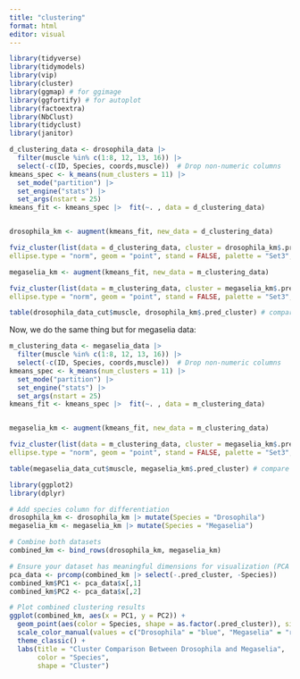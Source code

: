 ```yaml
---
title: "clustering"
format: html
editor: visual
---
```


```r
library(tidyverse)
library(tidymodels)
library(vip)
library(cluster)
library(ggmap) # for ggimage
library(ggfortify) # for autoplot
library(factoextra)
library(NbClust)
library(tidyclust)
library(janitor)
```

```r
d_clustering_data <- drosophila_data |> 
  filter(muscle %in% c(1:8, 12, 13, 16)) |>
  select(-c(ID, Species, coords,muscle))  # Drop non-numeric columns
kmeans_spec <- k_means(num_clusters = 11) |>
  set_mode("partition") |>
  set_engine("stats") |>
  set_args(nstart = 25)
kmeans_fit <- kmeans_spec |>  fit(~. , data = d_clustering_data)


drosophila_km <- augment(kmeans_fit, new_data = d_clustering_data) 

fviz_cluster(list(data = d_clustering_data, cluster = drosophila_km$.pred_cluster),
ellipse.type = "norm", geom = "point", stand = FALSE, palette = "Set3", ggtheme = theme_classic())

megaselia_km <- augment(kmeans_fit, new_data = m_clustering_data) 

fviz_cluster(list(data = m_clustering_data, cluster = megaselia_km$.pred_cluster),
ellipse.type = "norm", geom = "point", stand = FALSE, palette = "Set3", ggtheme = theme_classic())

table(drosophila_data_cut$muscle, drosophila_km$.pred_cluster) # compare the clustering labels with the species
```

Now, we do the same thing but for megaselia data:

```r
m_clustering_data <- megaselia_data |> 
  filter(muscle %in% c(1:8, 12, 13, 16)) |>
  select(-c(ID, Species, coords,muscle))  # Drop non-numeric columns
kmeans_spec <- k_means(num_clusters = 11) |>
  set_mode("partition") |>
  set_engine("stats") |>
  set_args(nstart = 25)
kmeans_fit <- kmeans_spec |>  fit(~. , data = m_clustering_data)


megaselia_km <- augment(kmeans_fit, new_data = m_clustering_data) 

fviz_cluster(list(data = m_clustering_data, cluster = megaselia_km$.pred_cluster),
ellipse.type = "norm", geom = "point", stand = FALSE, palette = "Set3", ggtheme = theme_classic())

table(megaselia_data_cut$muscle, megaselia_km$.pred_cluster) # compare the clustering labels with the species
```

```r
library(ggplot2)
library(dplyr)

# Add species column for differentiation
drosophila_km <- drosophila_km |> mutate(Species = "Drosophila")
megaselia_km <- megaselia_km |> mutate(Species = "Megaselia")

# Combine both datasets
combined_km <- bind_rows(drosophila_km, megaselia_km)

# Ensure your dataset has meaningful dimensions for visualization (PCA recommended)
pca_data <- prcomp(combined_km |> select(-.pred_cluster, -Species))
combined_km$PC1 <- pca_data$x[,1]
combined_km$PC2 <- pca_data$x[,2]

# Plot combined clustering results
ggplot(combined_km, aes(x = PC1, y = PC2)) +
  geom_point(aes(color = Species, shape = as.factor(.pred_cluster)), size = 3, alpha = 0.7) +
  scale_color_manual(values = c("Drosophila" = "blue", "Megaselia" = "red")) + # Adjust colors
  theme_classic() +
  labs(title = "Cluster Comparison Between Drosophila and Megaselia",
       color = "Species",
       shape = "Cluster")
```

